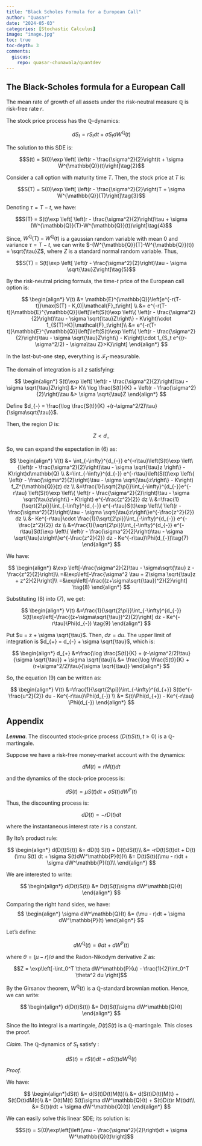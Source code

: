 ```yaml
---
title: "Black Scholes Formula for a European Call"
author: "Quasar"
date: "2024-05-03"
categories: [Stochastic Calculus]      
image: "image.jpg"
toc: true
toc-depth: 3
comments:
  giscus: 
    repo: quasar-chunawala/quantdev
---
```



## The Black-Scholes formula for a European Call

The mean rate of growth of all assets under the risk-neutral measure $\mathbb{Q}$ is risk-free rate $r$.

The stock price process has the $\mathbb{Q}$-dynamics:

$$dS_t = r S_t dt + \sigma S_t dW^{\mathbb{Q}}(t) \tag{1}$$ 

The solution to this SDE is:

$$S(t) = S(0)\exp \left[ \left(r - \frac{\sigma^2}{2}\right)t + \sigma W^{\mathbb{Q}}(t)\right]\tag{2}$$

Consider a call option with maturity time $T$. Then, the stock price at $T$ is:

$$S(T) = S(0)\exp \left[ \left(r - \frac{\sigma^2}{2}\right)T + \sigma W^{\mathbb{Q}}(T)\right]\tag{3}$$

Denoting $\tau = T - t$, we have:

$$S(T) = S(t)\exp \left[ \left(r - \frac{\sigma^2}{2}\right)\tau + \sigma (W^{\mathbb{Q}}(T)-W^{\mathbb{Q}}(t))\right]\tag{4}$$ 

Since, $W^{\mathbb{Q}}(T)-W^{\mathbb{Q}}(t)$ is a gaussian random variable with mean $0$ and variance $\tau = T-t$, we can write $-(W^{\mathbb{Q}}(T)-W^{\mathbb{Q}}(t)) = \sqrt{\tau}Z$, where $Z$ is a standard normal random variable. Thus,

$$S(T) = S(t)\exp \left[ \left(r - \frac{\sigma^2}{2}\right)\tau - \sigma \sqrt{\tau}Z\right]\tag{5}$$ 


By the risk-neutral pricing formula, the time-$t$ price of the European call option is:

$$
\begin{align*}
V(t) &= \mathbb{E}^{\mathbb{Q}}\left[e^{-r(T-t)}\max(S(T) - K,0)|\mathcal{F}_t\right] \\
&= e^{-r(T-t)}\mathbb{E}^{\mathbb{Q}}\left[\left(S(t)\exp \left\{ \left(r - \frac{\sigma^2}{2}\right)\tau - \sigma \sqrt{\tau}Z\right\} - K\right)\cdot 1_{S(T)>K}|\mathcal{F}_t\right]\\
&= e^{-r(T-t)}\mathbb{E}^{\mathbb{Q}}\left[\left(S(t)\exp \left\{ \left(r - \frac{\sigma^2}{2}\right)\tau - \sigma \sqrt{\tau}Z\right\} - K\right)\cdot 1_{S_t e^{(r-\sigma^2/2) - \sigma\tau Z}>K}\right] 
\end{align*} 
$$



In the last-but-one step, everything is $\mathcal{F}_t$-measurable.

The domain of integration is all $z$ satisfying:

$$
\begin{align*}
S(t)\exp \left[ \left(r - \frac{\sigma^2}{2}\right)\tau - \sigma \sqrt{\tau}Z\right] &>  K\\
\log \frac{S(t)}{K} + \left(r - \frac{\sigma^2}{2}\right)\tau  &> \sigma \sqrt{\tau}Z 
\end{align*}
$$

Define $d_{-} = \frac{\log \frac{S(t)}{K} +(r-\sigma^2/2)\tau}{\sigma\sqrt{\tau}}$. 

Then, the region $D$ is:

$$Z < d_{-}$$

So, we can expand the expectation in (6) as:

$$
\begin{align*}
V(t) &=  \int_{-\infty}^{d_{-}} e^{-r\tau}\left(S(t)\exp \left\{\left(r - \frac{\sigma^2}{2}\right)\tau - \sigma \sqrt{\tau}z \right\} - K\right)d\mathbb{Q} \\
&=\int_{-\infty}^{d_{-}} e^{-r\tau}\left(S(t)\exp \left\{ \left(r - \frac{\sigma^2}{2}\right)\tau - \sigma \sqrt{\tau}z\right\} - K\right) f_Z^{\mathbb{Q}}(z) dz \\
&=\frac{1}{\sqrt{2\pi}}\int_{-\infty}^{d_{-}}e^{-r\tau} \left(S(t)\exp \left\{ \left(r - \frac{\sigma^2}{2}\right)\tau - \sigma \sqrt{\tau}z\right\} - K\right) e^{-\frac{z^2}{2}} dz
\\
&=\frac{1}{\sqrt{2\pi}}\int_{-\infty}^{d_{-}} e^{-r\tau}S(t)\exp \left\{ \left(r - \frac{\sigma^2}{2}\right)\tau - \sigma \sqrt{\tau}z\right\}e^{-\frac{z^2}{2}} dz \\
&- Ke^{-r\tau}\cdot \frac{1}{\sqrt{2\pi}}\int_{-\infty}^{d_{-}} e^{-\frac{z^2}{2}} dz \\
&=\frac{1}{\sqrt{2\pi}}\int_{-\infty}^{d_{-}} e^{-r\tau}S(t)\exp \left\{ \left(r - \frac{\sigma^2}{2}\right)\tau - \sigma \sqrt{\tau}z\right\}e^{-\frac{z^2}{2}} dz - Ke^{-r\tau}\Phi(d_{-})\tag{7}
\end{align*}
$$


We have:

$$
\begin{align*}
&\exp \left[-\frac{\sigma^2}{2}\tau - \sigma\sqrt{\tau} z - \frac{z^2}{2}\right]\\
=&\exp\left[-\frac{\sigma^2 \tau + 2\sigma \sqrt{\tau}z + z^2}{2}\right]\\
=&\exp\left[-\frac{(z+\sigma\sqrt{\tau})^2}{2}\right] \tag{8}
\end{align*}
$$

Substituting (8) into (7), we get:

$$
\begin{align*}
V(t) &=\frac{1}{\sqrt{2\pi}}\int_{-\infty}^{d_{-}} S(t)\exp\left[-\frac{(z+\sigma\sqrt{\tau})^2}{2}\right] dz - Ke^{-r\tau}\Phi(d_{-}) \tag{9}
\end{align*}
$$

Put $u = z + \sigma \sqrt{\tau}$. Then, $dz = du$. The upper limit of integration is $d_{+} = d_{-} + \sigma \sqrt{\tau}$, which is:

$$
\begin{align*}
d_{+} &=\frac{\log \frac{S(t)}{K} + (r-\sigma^2/2)\tau}{\sigma \sqrt{\tau}} + \sigma \sqrt{\tau}\\
&= \frac{\log \frac{S(t)}{K} + (r+\sigma^2/2)\tau}{\sigma \sqrt{\tau}}
\end{align*}
$$

So, the equation (9) can be written as:

$$
\begin{align*}
V(t) &=\frac{1}{\sqrt{2\pi}}\int_{-\infty}^{d_{+}} S(t)e^{-\frac{u^2}{2}} du - Ke^{-r\tau}\Phi(d_{-}) \\
&= S(t)\Phi(d_{+}) - Ke^{-r\tau} \Phi(d_{-})
\end{align*}
$$

## Appendix

***Lemma***. The discounted stock-price process $(D(t)S(t),t\geq 0)$ is a $\mathbb{Q}$-martingale.

Suppose we have a risk-free money-market account with the dynamics:

$$dM(t) = rM(t)dt$$ 

and the dynamics of the stock-price process is:

$$dS(t) = \mu S(t) dt + \sigma S(t) dW^\mathbb{P}(t)$$

Thus, the discounting process is:

$$dD(t) = -rD(t)dt$$ 

where the instantaneous interest rate $r$ is a constant.

By Ito's product rule:

$$
\begin{align*}
d(D(t)S(t)) &= dD(t) S(t) + D(t)dS(t)\\
&= -rD(t)S(t)dt + D(t)(\mu S(t) dt + \sigma S(t)dW^\mathbb{P}(t))\\
&= D(t)S(t)((\mu - r)dt + \sigma dW^\mathbb{P}(t))\\
\end{align*}
$$

We are interested to write:

$$
\begin{align*}
d(D(t)S(t)) &= D(t)S(t)\sigma dW^\mathbb{Q}(t)
\end{align*}
$$

Comparing the right hand sides, we have:
$$
\begin{align*}
\sigma dW^\mathbb{Q}(t) &= (\mu - r)dt + \sigma dW^\mathbb{P}(t)
\end{align*}
$$

Let's define:

$$dW^\mathbb{Q}(t) = \theta dt + dW^\mathbb{P}(t)$$

where $\theta = (\mu - r)/\sigma$ and the Radon-Nikodym derivative $Z$ as:

$$Z = \exp\left[-\int_0^T \theta dW^\mathbb{P}(u) - \frac{1}{2}\int_0^T \theta^2 du \right]$$

By the Girsanov theorem, $W^\mathbb{Q}(t)$ is a $\mathbb{Q}$-standard brownian motion. Hence, we can write:

$$
\begin{align*}
d(D(t)S(t)) &= D(t)S(t)\sigma dW^\mathbb{Q}(t)
\end{align*}
$$

Since the Ito integral is a martingale, $D(t)S(t)$ is a $\mathbb{Q}$-martingale. This closes the proof.

*Claim.* The $\mathbb{Q}$-dynamics of $S_t$ satisfy :

$$dS(t) = rS(t) dt + \sigma S(t) dW^{\mathbb{Q}}(t)$$

*Proof.*

We have:

$$
\begin{align*}dS(t) &= d(S(t)D(t)M(t))\\
&= d(S(t)D(t))M(t) + S(t)D(t)dM(t)\\
&= D(t)M(t) S(t)\sigma dW^\mathbb{Q}(t) + S(t)D(t)r M(t)dt\\
&= S(t)(rdt + \sigma dW^\mathbb{Q}(t))
\end{align*}
$$

We can easily solve this linear SDE; its solution is:

$$S(t) = S(0)\exp\left[\left(\mu - \frac{\sigma^2}{2}\right)dt + \sigma W^\mathbb{Q}(t)\right]$$
